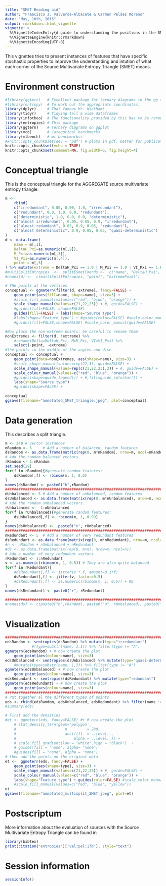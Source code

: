 ```yaml
---
title: "SMET Reading aid"
author: "Francisco J. Valverde-Albacete & Carmen Peláez Moreno"
date: "May, 10th, 2016"
output: rmarkdown::html_vignette
vignette: >
  %\VignetteIndexEntry{A guide to understanding the positions in the SMET}
  %\VignetteEngine{knitr::rmarkdown}
  %\VignetteEncoding{UTF-8}
---
```


This vignettes tries to present instances of features that have specific stochastic properties to improve the understanding and intution of what each corner of the Source Multivariate Entropy Triangle (SMET) means.
 

# Environment construction

```r
#library(ggtern)   # Excellent package for ternary diagrams in the gg tradition
#library(entropy)  # To work out the appropriate coordinates.
library(dplyr)     # That famous Mr. Wickham!
library(tidyr)     # Tidying tall & wide dataframes
library(infotheo)  # The functionality provided by this has to be rerouted through entropies
library(entropies) # This package
library(ggtern)    # Ternary diagrams on ggplot
library(vcd)       # Categorical benchmarks
library(mlbench)   # ml benchmarkss
#knitr::opts_chunk$set(dev = 'pdf') # plots in pdf, better for publication
knitr::opts_chunk$set(echo = TRUE)
knitr::opts_chunk$set(comment=NA, fig.width=6, fig.height=4)
```

# Conceptual triangle

This is the conceptual triangle for the AGGREGATE source multivariate entropy triangle:

```r
m <- 
    rbind(
    c("irredundant", 0.00, 0.00, 1.0, "irredundant"), 
    c("redundant", 0.0, 1.0, 0.0, "redundant"),
    c("deterministic", 1.0, 0.0, 0.0, "deterministic"),
    c("almost irredundant", 0.05, 0.05, 0.9, "irredundant"), 
    c("almost redundant", 0.05, 0.9, 0.05, "redundant"),
    c("almost deterministic", 0.9, 0.05, 0.05, "quasi-deterministic")
)
d <- data.frame(
    name = m[,1],
    DeltaH_Pxi=as.numeric(m[,2]),
    M_Pxi=as.numeric(m[,3]),
    VI_Pxi=as.numeric(m[,4]),
    point = m[,5]
) %>% mutate(extreme = DeltaH_Pxi == 1.0 | M_Pxi == 1.0 | VI_Pxi == 1.0)
#multiSplitEntropies  <-  splitESmetCoords <-  c("name", "DeltaH_Pxi", "M_Pxi", "VI_Pxi") 
#names(d) <-  c(multiSplitEntropies, "point", "extremePoint")
```

```r
# THe points at the vertices
conceptual <- ggmetern(filter(d, extreme), fancy=FALSE) + 
    geom_point(aes(fill=name, shape=name), size=3) +    
    #scale_fill_manual(values=c("red", "blue", "orange")) +
    scale_shape_manual(values=c(21,22,23)) + #, guide=FALSE) +
    #guides(fill=FALSE, shape=FALSE) 
    guides(fill=FALSE) + labs(shape="Source type") 
    #labs(shape="Feature type") + #guides(color=FALSE) #scale_color_manual(guide=FALSE)
    #guides(fill=FALSE,shape=FALSE) #scale_color_manual(guide=FALSE)

#Now place the non-extreme points: be careful to rename them
nonExtremes <- filter(d, !extreme) %>%
    #rename(Delta=DeltaH_Pxi, M=M_Pxi, VI=VI_Pxi) %>%
    select(-point, -extreme)
#the points in the middle of the angles and dise
conceptual <- conceptual + 
    geom_point(data=nonExtremes, aes(shape=name), size=3) +
    #scale_shape_manual(values=rep(22,3), guide=FALSE) + 
    scale_shape_manual(values=rep(c(21,22,23),2)) + #, guide=FALSE) + 
    scale_colour_manual(values=c("red", "blue", "orange")) +
    #guides(shape=guide_legend()) + #,fill=guide_colorbar()) + 
    labs(shape="Source type")
    #guides(shape=FALSE) +
    
conceptual
ggsave(filename="annotated_SMET_triangle.jpeg", plot=conceptual)
```


# Data generation

This describes a split triangle.

```r
m <- 240 # vector instances
nRandom <- 5     # Add a number of balanced, random features
dsRandom <- as.data.frame(matrix(rep(0, m*nRandom), nrow=m, ncol=nRandom)) 
# Add the random balanced vectors
rRandom <- 1:nRandom
set.seed(29)
for(f in rRandom){#generate random features: 
    dsRandom[,f] <- rbinom(m, 1, 0.5)
}
names(dsRandom) <- paste0("b",rRandom)
##########################################################################################
nUnbalanced <- 5 # Add a number of unbalanced, random features
dsUnbalanced <- as.data.frame(matrix(rep(0, m*nUnbalanced), nrow=m, ncol=nUnbalanced))
# Add the random unbalanced vectors.
rUnbalanced <-  1:nUnbalanced
for(f in rUnbalanced){#generate random features: 
    dsUnbalanced[,f] <- rbinom(m, 1, 0.99)
}
names(dsUnbalanced) <-  paste0("u", rUnbalanced)
##########################################################################################
nRedundant <- 5  # Add a number of very redundant features
dsRedundant <- as.data.frame(matrix(rep(0, m*nRedundant), nrow=m, ncol=nRedundant))
#n <- nRandom + nUnbalanced + nRedundant
#ds <- as.data.frame(matrix(rep(0, m+n), nrow=m, ncol=n))
# Add a number of very redundant vectors
rRedundant <- 1:nRedundant
v <- as.numeric(rbinom(m, 1, 0.5)) # They are also quite balanced
for(f in rRedundant){
    #dsRedundant[,f] <- jitter(v * f, amount=0.1*f)
    dsRedundant[,f] <- jitter(v, factor=0.5)
    #dsRedundant[,f] <- as.numeric(rbinom(m, 1, 0.5)) + 05
}
names(dsRedundant) <- paste0("r", rRedundant)

##########################################################################################
#names(ds) <- c(paste0("b",rRandom), paste0("u", rUnbalanced), paste0("r", rRedundant))
```


# Visualization

```r
###########################################################################
edsRandom <- sentropies(dsRandom) %>% mutate(type="irredundant")
            #(type=substr(name, 1,1)) %>% filter(type != "A")
ggmetern(edsRandom) + # now create the plot
    geom_point(aes(colour=name), size=3)
edsUnbalanced <- sentropies(dsUnbalanced) %>% mutate(type="quasi-deterministic")
    #mutate(type=substr(name, 1,1)) %>% filter(type != "A")
ggmetern(edsUnbalanced) + # now create the plot
    geom_point(aes(colour=name), size=3)
edsRedundant <- sentropies(dsRedundant) %>% mutate(type="redundant")
ggmetern(edsRedundant) + # now create the plot
    geom_point(aes(colour=name), size=3)
###########################################################################
# Put together al the different types of points
eds <- rbind(edsRandom, edsUnbalanced, edsRedundant) %>% filter(name != "ALL")
#summary(eds)
```

```r
# First add the densities
#et <- ggmetern(eds, fancy=FALSE) #+ # now create the plot
    # stat_density_tern(geom='polygon',
    #                      n         = 200,
    #                      aes(fill  = ..level..,
    #                          alpha = ..level..)) +    
    # scale_fill_gradient(low = "white",high = "black")  +
    # guides(fill = "none", alpha= "none")
    #guides(fill = "none", alpha = "none")
# then add the points on the original data
et <-  ggmetern(eds, fancy=FALSE) + 
    geom_point(aes(shape=type), size=3) +
    scale_shape_manual(values=c(21,22,23)) + #, guide=FALSE) + 
    scale_colour_manual(values=c("red", "blue", "orange")) +
    labs(shape="Feature type") + guides(color=FALSE) #scale_color_manual(guide=FALSE)
    #scale_fill_manual(values=c("red", "blue", "yellow"))
et
ggsave(filename="annotated_multisplit_SMET.jpeg", plot=et)
```

# Postscriptum

More information about the evaluation of sources with the Source Multivariate Entropy Triangle can be found in 

```r
library(bibtex)
print(citation("entropies")['val:pel:17b'], style="text")
```

# Session information
```r
sessionInfo()
```
